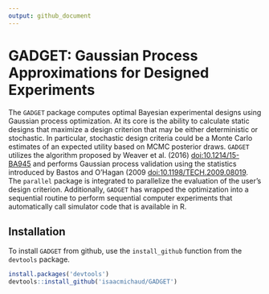 ```yaml
---
output: github_document
---
```


<!-- README.md is generated from README.Rmd. Please edit that file -->

# GADGET: Gaussian Process Approximations for Designed Experiments

The `GADGET` package computes optimal Bayesian experimental designs using Gaussian process optimization. At its core is the ability to calculate static designs that maximize a design criterion that may be either deterministic or stochastic. In particular, stochastic design criteria could be a Monte Carlo estimates of an expected utility based on MCMC posterior draws. `GADGET` utilizes the algorithm proposed by Weaver et al. (2016) <doi:10.1214/15-BA945> and performs Gaussian process validation using the statistics introduced by  Bastos and O’Hagan  (2009 <doi:10.1198/TECH.2009.08019>. The `parallel` package is integrated to parallelize the evaluation of the user's design criterion.  Additionally, `GADGET` has wrapped the optimization into a sequential routine to perform sequential computer experiments that automatically call simulator code that is available in R.

## Installation

To install `GADGET` from github, use the `install_github` function from the `devtools` package.  

```r
install.packages('devtools')
devtools::install_github('isaacmichaud/GADGET')
```

